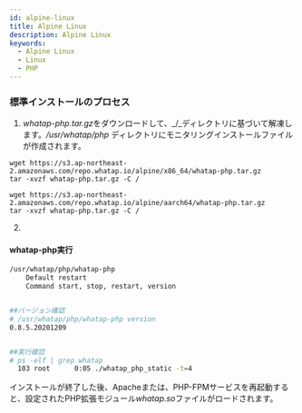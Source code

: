 ```yaml
---
id: alpine-linux
title: Alpine Linux
description: Alpine Linux
keywords:
  - Alpine Linux
  - Linux
  - PHP
---
```



### 標準インストールのプロセス

1. *whatap-php.tar.gz*をダウンロードして、_/_ディレクトリに基づいて解凍します。*/usr/whatap/php* ディレクトリにモニタリングインストールファイルが作成されます。

   <Tabs>

 <TabItem value="x64" label="x64" default>

   ```docker title='x64'
   wget https://s3.ap-northeast-2.amazonaws.com/repo.whatap.io/alpine/x86_64/whatap-php.tar.gz
   tar -xvzf whatap-php.tar.gz -C /
   ```

 </TabItem>

 <TabItem value="aarch64" label="AArch64" default>

   ```docker title='AArch64'
   wget https://s3.ap-northeast-2.amazonaws.com/repo.whatap.io/alpine/aarch64/whatap-php.tar.gz
   tar -xvzf whatap-php.tar.gz -C /
   ```

 </TabItem>

   </Tabs>

2. <Phpinstallscript />


<Phpextensionwhatap />

#### whatap-php実行

```bash title=SH
/usr/whatap/php/whatap-php
    Default restart
    Command start, stop, restart, version


##バージョン確認
# /usr/whatap/php/whatap-php version
0.8.5.20201209


##実行確認
# ps -elf | grep whatap
  103 root      0:05 ./whatap_php_static -t=4
```

インストールが終了した後、Apacheまたは、PHP-FPMサービスを再起動すると、設定されたPHP拡張モジュール*whatap.so*ファイルがロードされます。

